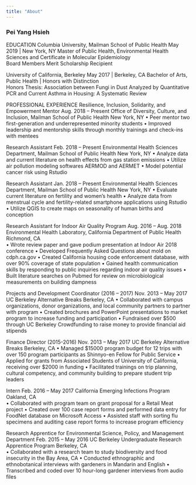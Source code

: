 ```yaml
---
title: "About"
---
```


### Pei Yang Hsieh

EDUCATION
Columbia University, Mailman School of Public Health                                                           May 2019 | New York, NY
Master of Public Health, Environmental Health Sciences and Certificate in Molecular Epidemiology   
Board Members Merit Scholarship Recipient                                                                                                                     

University of California, Berkeley                                                                                                    May 2017 | Berkeley, CA
Bachelor of Arts, Public Health | Honors with Distinction                                                                           
Honors Thesis: Association between Fungi in Dust Analyzed by Quantitative PCR and Current Asthma in Housing: A Systematic Review

PROFESSIONAL EXPERIENCE
Resilience, Inclusion, Solidarity, and Empowerment Mentor                                                               Aug. 2018 – Present
Office of Diversity, Culture, and Inclusion, Mailman School of Public Health                                                  New York, NY
•	Peer mentor two first-generation and underrepresented minority students
•	Improved leadership and mentorship skills through monthly trainings and check-ins with mentees

Research Assistant                                                                                                                                     Feb. 2018 – Present
Environmental Health Sciences Department, Mailman School of Public Health                                                  New York, NY
•	Analyze data and current literature on health effects from gas station emissions
•	Utilize air pollution modeling softwares AERMOD and AERMET
•	Model potential cancer risk using Rstudio

Research Assistant                                                                                                                                      Jan. 2018 – Present
Environmental Health Sciences Department, Mailman School of Public Health                                                  New York, NY
•	Evaluate current literature on fertility and women’s health
•	Analyze data from menstrual cycle and fertility-related smartphone applications using Rstudio
•	Utilize QGIS to create maps on seasonality of human births and conception

Research Assistant for Indoor Air Quality Program                                                                           Aug. 2016 – Aug. 2018
Environmental Health Laboratory, California Department of Public Health                                                        Richmond, CA                                                                         
•	Wrote review paper and gave podium presentation at Indoor Air 2018 conference 
•	Developed Frequently Asked Questions about mold on cdph.ca.gov
•	Created California housing code enforcement database, with over 90% coverage of state population
•	Gained health communication skills by responding to public inquiries regarding indoor air quality issues
•	Built literature searches on Pubmed for review on microbiological measurements on building dampness

Projects and Development Coordinator (2016 – 2017)                                                                        Nov. 2013 – May 2017
UC Berkeley Alternative Breaks                                                                                                                              Berkeley, CA 
•	Collaborated with campus organizations, donor organizations, and local community partners to partner with program
•	Created brochures and PowerPoint presentations to market program to increase funding and participation
•	Fundraised over $500 through UC Berkeley Crowdfunding to raise money to provide financial aid stipends

Finance Director (2015-2016)                                                                                                                Nov. 2013 – May 2017
UC Berkeley Alternative Breaks                                                                                                                              Berkeley, CA 
•	Managed $15000 program budget for 12 trips with over 150 program participants as Shinnyo-en Fellow for Public Service
•	Applied for grants from Associated Students of University of California, receiving over $2000 in funding
•	Facilitated trainings on trip planning, cultural competency, and community building to prepare student trip leaders

Intern                                                                                                                                                       Feb. 2016 – May 2017
California Emerging Infections Program                                                                                                                 Oakland, CA                                                                              
•	Collaborated with program team on grant proposal for a Retail Meat project 
•	Created over 100 case report forms and performed data entry for FoodNet database on Microsoft Access
•	Assisted staff with sorting flu specimens and auditing case report forms to increase program efficiency 

Research Apprentice for Environmental Science, Policy, and Management Department               Feb. 2015 – May 2016
UC Berkeley Undergraduate Research Apprentice Program                                                                                    Berkeley, CA         
•	Collaborated with a research team to study biodiversity and food insecurity in the Bay Area, CA
•	Conducted ethnographic and ethnobotanical interviews with gardeners in Mandarin and English
•	Transcribed and coded over 10 hour-long gardener interviews from audio files
